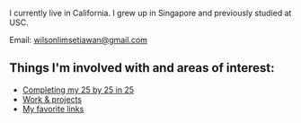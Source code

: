 
<NameTransition />

I currently live in California. I grew up in Singapore and previously studied at USC.

Email: [wilsonlimsetiawan@gmail.com](mailto:wilsonlimsetiawan@gmail.com)

## Things I'm involved with and areas of interest:

- [Completing my 25 by 25 in 25](/25by25)
- [Work & projects](/work)
- [My favorite links](/favlinks)
